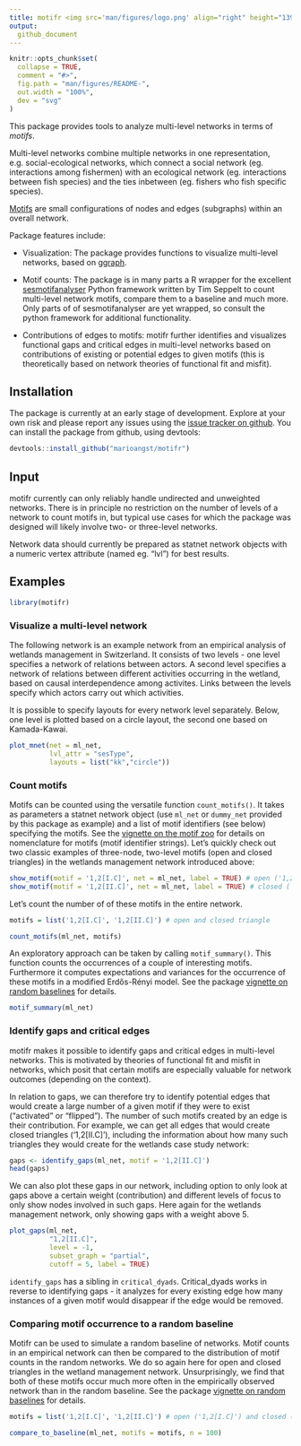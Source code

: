 ```yaml
---
title: motifr <img src='man/figures/logo.png' align="right" height="139" />
output: 
  github_document
---
```


<!-- README.md is generated from README.Rmd. Please edit that file -->

```r
knitr::opts_chunk$set(
  collapse = TRUE,
  comment = "#>",
  fig.path = "man/figures/README-",
  out.width = "100%",
  dev = "svg"
)
```

<!-- Thanks for this: https://r-pkgs.org/ -->

<!-- Must make a hex sticker at some point: https://cran.r-project.org/web/packages/hexSticker/readme/README.html -->

<!-- For packages that depend on python stuff, useful updates here: -->
<!-- https://blog.rstudio.com/2019/12/20/reticulate-1-14/ -->

<!-- "To that end, we’ve made the following changes. If the user has not explicitly instructed reticulate to use a pre-existing Python environment, then: -->
<!-- 1) reticulate will prompt the user to download and install Miniconda; -->
<!-- 2) reticulate will prepare a default r-reticulate Conda environment, using (currently) Python 3.6 and NumPy; -->
<!-- 3) When Python is initialized, reticulate will query any loaded R packages for their Python dependencies, and install those dependencies into the aforementioned r-reticulate Conda environment." -->

<!-- badges: start -->
<!-- badges: end -->

This package provides tools to analyze multi-level networks in terms of _motifs_. 

Multi-level networks combine multiple networks in one representation, e.g. social-ecological networks, which connect a social network (eg. interactions among fishermen) with an ecological network (eg. interactions between fish species) and the ties inbetween (eg. fishers who fish specific species).

[Motifs](https://en.wikipedia.org/wiki/Network_motif) are small configurations of nodes and edges (subgraphs) within an overall network.

Package features include:

  - Visualization: The package provides functions to visualize multi-level networks, based on [ggraph](https://github.com/thomasp85/ggraph).
  
  - Motif counts: The package is in many parts a R wrapper for the excellent [sesmotifanalyser](https://gitlab.com/t.seppelt/sesmotifanalyser) Python framework written by Tim Seppelt to count multi-level network motifs, compare them to a baseline and much more. Only parts of of sesmotifanalyser are yet wrapped, so consult the python framework for additional functionality. 
  
- Contributions of edges to motifs: motifr further identifies and visualizes functional gaps and critical edges in multi-level networks based on contributions of existing or potential edges to given motifs (this is theoretically based on network theories of functional fit and misfit).


## Installation

The package is currently at an early stage of development. Explore at your own risk and please report any issues using the [issue tracker on github](https://github.com/marioangst/motifr/issues). You can install the package from github, using devtools:

```r
devtools::install_github("marioangst/motifr")
```

## Input

motifr currently can only reliably handle undirected and unweighted networks. There is in principle no restriction on the number of levels of a network to count motifs in, but typical use cases for which the package was designed will likely involve two- or three-level networks.

Network data should currently be prepared as statnet network objects with a numeric vertex attribute (named eg. "lvl") for best results.

## Examples


```r
library(motifr)
```

### Visualize a multi-level network

The following network is an example network from an empirical analysis of wetlands management in Switzerland. It consists of two levels - one level specifies a network of relations between actors. A second level specifies a network of relations between different activities occurring in the wetland, based on causal interdependence among activites. Links between the levels specify which actors carry out which activities.

It is possible to specify layouts for every network level separately. Below, one level is plotted based on a circle layout, the second one based on Kamada-Kawai.

```r
plot_mnet(net = ml_net,
          lvl_attr = "sesType",
          layouts = list("kk","circle"))
```

### Count motifs

Motifs can be counted using the versatile function ``count_motifs()``. It takes as parameters a statnet network object (use ``ml_net`` or ``dummy_net`` provided by this package as example) and a list of motif identifiers (see below) specifying the motifs. See the [vignette on the motif zoo](doc/motif_zoo.html) for details on nomenclature for motifs (motif identifier strings). Let's quickly check out two classic examples of three-node, two-level motifs (open and closed triangles) in the wetlands management network introduced above:

```r
show_motif(motif = '1,2[I.C]', net = ml_net, label = TRUE) # open ('1,2[I.C]') triangle
show_motif(motif = '1,2[II.C]', net = ml_net, label = TRUE) # closed ('1,2[II.C]') triangle
```


Let's count the number of of these motifs in the entire network.

```r
motifs = list('1,2[I.C]', '1,2[II.C]') # open and closed triangle

count_motifs(ml_net, motifs)
```

An exploratory approach can be taken by calling ``motif_summary()``. This function counts the occurrences of a couple of interesting motifs. Furthermore it computes expectations and variances for the occurrence of these motifs in a modified Erdős-Rényi model. See the package [vignette on random baselines](doc/random_baselines.html) for details.

```r
motif_summary(ml_net)
```

### Identify gaps and critical edges

motifr makes it possible to identify gaps and critical edges in multi-level networks. This is motivated by theories of functional fit and misfit in networks, which posit that certain motifs are especially valuable for network outcomes (depending on the context). 

In relation to gaps, we can therefore try to identify potential edges that would create a large number of a given motif if they were to exist ("activated" or "flipped"). The number of such motifs created by an edge is their contribution. For example, we can get all edges that would create closed triangles ('1,2[II.C]'), including the information about how many such triangles they would create for the wetlands case study network:

```r
gaps <- identify_gaps(ml_net, motif = '1,2[II.C]')
head(gaps)
```

We can also plot these gaps in our network, including option to only look at gaps above a certain weight (contribution) and different levels of focus to only show nodes involved in such gaps. Here again for the wetlands management network, only showing gaps with a weight above 5.

```r
plot_gaps(ml_net, 
          "1,2[II.C]", 
          level = -1, 
          subset_graph = "partial", 
          cutoff = 5, label = TRUE)
```

``identify_gaps`` has a sibling in ``critical_dyads``. Critical_dyads works in reverse to identifying gaps - it analyzes for every existing edge how many instances of a given motif would disappear if the edge would be removed.

### Comparing motif occurrence to a random baseline

Motifr can be used to simulate a random baseline of networks. Motif counts in an empirical network can then be compared to the distribution of motif counts in the random networks. We do so again here for open and closed triangles in the wetland management network. Unsurprisingly, we find that both of these motifs occur much more often in the empirically observed network than in the random baseline. See the package [vignette on random baselines](vignettes/random_baselines.Rmd) for details.

```r
motifs = list('1,2[I.C]', '1,2[II.C]') # open ('1,2[I.C]') and closed ('1,2[II.C]') triangles

compare_to_baseline(ml_net, motifs = motifs, n = 100)
```
